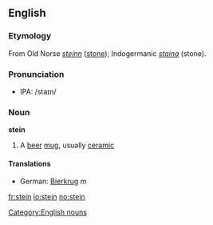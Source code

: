 ==English==
===Etymology===
From Old Norse ''[[steinn]]'' ([[stone]]); Indogermanic ''[[staina]]'' (stone).

===Pronunciation===
*IPA: /staɪn/

===Noun===
'''stein'''

# A [[beer]] [[mug]], usually [[ceramic]]

====Translations====
*German: [[Bierkrug]] ''m''

[[Category:English nouns]]

[[fr:stein]]
[[io:stein]]
[[no:stein]]